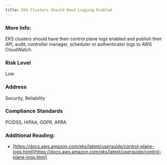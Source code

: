 ```yaml
---
title: EKS Clusters Should Have Logging Enabled
---
```


### More Info:

EKS clusters should have their control plane logs enabled and publish their API, audit, controller manager, scheduler or authenticator logs to AWS CloudWatch.

### Risk Level

Low

### Address

Security, Reliability

### Compliance Standards

PCIDSS, HIPAA, GDPR, APRA

### Additional Reading:

- [https://docs.aws.amazon.com/eks/latest/userguide/control-plane-logs.html](https://docs.aws.amazon.com/eks/latest/userguide/control-plane-logs.html)
